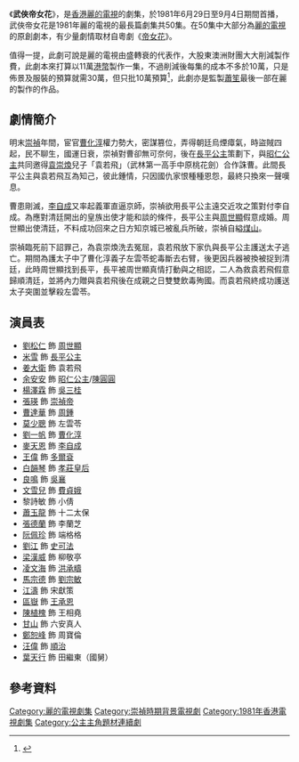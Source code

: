 {{亞視劇集
| 中文劇名 = 武俠帝女花
| 英文劇名 = Princess Cheung Ping
| 圖像 = 
| 拍攝日期 = 1981年
| 製作年份 = 1981年
| RTV首播日期 = 1981年6月29日-9月4日
| RTV首播時間 = 逢星期一至五 20:00-21:00
| 監製 = [[蕭笙|蕭　笙]]
| 編導 = {{nowrap|[[范秀明|范秀明]]、[[麥當傑|麥當傑]]、[[梁國強|梁國強]]、[[蕭顯輝|蕭顯輝]]、<br/>[[吳喬頤|吳喬頤]]、[[胡學文|胡學文]]、[[潘文傑_(導演)|潘文傑]]、[[李國立|李國立]]、<br/>[[梁日明|梁日明]]、[[查傳誼|查傳誼]]、[[姜大偉|姜大偉]]}}
| 助理編導 = {{nowrap|[[蔣家駿|蔣家駿]]、[[陳志成|陳志成]]、[[李國立|李國立]]、[[馮柏源|馮柏源]]、<br/>[[張百豪|張百豪]]、-{[[余明生|余明生]]}- 、[[陳木勝|陳木勝]]、[[劉祖慈|劉祖慈]]}}
| 製作統籌 = [[潘文傑_(導演)|潘文傑]]、[[陳木勝|陳木勝]]
| 劇本統籌 = [[張邦志|張邦志]]
| 故事 = [[梁立人|梁立人]]
| 編審 = [[林零|林　零]]、[[吳平_(編劇)|吳　平]]
| 編劇 = {{nowrap|[[麥守義|麥守義]]、[[帥雪芳|帥雪芳]]、[[吳平_(編劇)|吳　平]]、[[陳靜儀_(編劇)|陳靜儀]]、<br/>[[潘少權|潘少權]]、[[羅方堅|羅方堅]]、[[鄭細玲|鄭細玲]]}}
| 集數 = 50
| 劇種 = 古裝武俠、愛情
| 主演 = {{nowrap|[[劉松仁|劉松仁]]、[[米雪|米　雪]]、[[余安安|余安安]]、[[姜大衛|姜大衛]]、<br/>[[楊澤霖|楊澤霖]]、[[曹達華|曹達華]]、[[阮佩珍|阮佩珍]]、[[莫少聰|莫少聰]]、<br/>[[張瑛|張　瑛]]、[[文雪兒|文雪兒]]、黎詩敏、[[麥天恩|麥天恩]]、<br/>劉一帆、[[王偉　(香港)|王　偉]]、[[良鳴|良　鳴]]}}
| 主題曲 = 武俠帝女花
| 作曲 = [[黎小田|黎小田]]
| 填詞 = [[盧國沾|盧國沾]]
| 主唱 = [[張德蘭|張德蘭]]
}}

《'''武俠帝女花'''》，是[[香港|香港]][[麗的電視|麗的電視]]的劇集，於1981年6月29日至9月4日期間首播，武俠帝女花是1981年麗的電視的最長篇劇集共50集。在50集中大部分為[[麗的電視|麗的電視]]的原創劇本，有少量劇情取材自粵劇《[[帝女花|帝女花]]》。

值得一提，此劇可說是麗的電視由盛轉衰的代表作，大股東澳洲財團大大削減製作費，此劇本來打算以11萬[[港幣|港幣]]製作一集，不過削減後每集的成本不多於10萬，只是佈景及服裝的預算就需30萬，但只批10萬預算<ref>{{Cite web |url=http://www.discuss.com.hk/viewthread.php?tid=9637389&extra=page%3D1&page=1 |title=【電視劇集及節目資料】麗的年代劇集簡介 |access-date=2015-06-05 |archive-date=2021-03-02 |archive-url=https://web.archive.org/web/20210302074941/https://www.discuss.com.hk/viewthread.php?tid=9637389&extra=page%3D1&page=1 |dead-url=no }}</ref>，此劇亦是監製[[蕭笙|蕭笙]]最後一部在麗的製作的作品。

==劇情簡介==
明末[[崇禎|崇禎]]年間，宦官[[曹化淳|曹化淳]]權力勢大，密謀篡位，弄得朝廷烏煙瘴氣，時盜賊四起，民不聊生，國運日衰，崇禎對曹卻無可奈何，後在[[長平公主|長平公主]]策劃下，與[[昭仁公主|昭仁公主]]共同邀得[[袁崇煥|袁崇煥]]兒子「袁若飛」（武林第一高手中原桃花劍）合作誅曹。此間長平公主與袁若飛互為知己，彼此鍾情，只因國仇家恨種種恩怨，最終只換來一聲嘆息。

曹患剛滅，[[李自成|李自成]]又率起義軍直逼京師，崇禎欲用長平公主遠交近攻之策對付李自成。為應對清廷開出的皇族出使才能和談的條件，長平公主與[[周世顯|周世顯]]假意成婚。周世顯出使清廷，不料成功回來之日方知京城已被亂兵所破，崇禎自縊[[煤山|煤山]]。

崇禎臨死前下詔罪己，為袁崇煥洗去冤屈，袁若飛放下家仇與長平公主護送太子逃亡。期間為護太子中了曹化淳義子左雲苓蛇毒斷去右臂，後更因兵器被換被捉到清廷，此時周世顯找到長平，長平被周世顯真情打動與之相認，二人為救袁若飛假意歸順清廷，並將內力贈與袁若飛後在成親之日雙雙飲毒殉國。而袁若飛終成功護送太子突圍並擊殺左雲苓。

==演員表==
*[[劉松仁|劉松仁]] 飾 [[周世顯|周世顯]]
*[[米雪|米雪]] 飾 [[長平公主|長平公主]]
*[[姜大衛|姜大衛]] 飾 袁若飛
*[[余安安|余安安]] 飾 [[昭仁公主|昭仁公主]]/[[陳圓圓|陳圓圓]]
*[[楊澤霖|楊澤霖]] 飾 [[吳三桂|吳三桂]]
*[[張瑛|張瑛]] 飾 [[崇禎帝|崇禎帝]]
*[[曹達華|曹達華]] 飾 [[周鍾|周鍾]]
*[[莫少聰|莫少聰]] 飾 左雲苓
*[[劉一帆|劉一帆]] 飾 [[曹化淳|曹化淳]]
*[[麥天恩|麥天恩]] 飾 [[李自成|李自成]]
*[[王偉　(香港)|王偉]] 飾 [[多爾袞|多爾袞]]
*[[白韻琴|白韻琴]] 飾 [[孝莊文皇后|孝莊皇后]]
*[[良鳴|良鳴]] 飾 [[吳襄|吳襄]]
*[[文雪兒|文雪兒]] 飾 [[費宮人|費貞娥]]
*黎詩敏 飾 小倩
*[[蕭玉龍|蕭玉龍]] 飾 十二太保
*[[張德蘭|張德蘭]] 飾 李蘭芝
*[[阮佩珍|阮佩珍]] 飾 端格格
*[[劉江　(香港)|劉江]] 飾 [[史可法|史可法]]
*[[梁漢威|梁漢威]] 飾 柳敬亭
*[[凌文海|凌文海]] 飾 [[洪承疇|洪承疇]]
*[[馬宗德|馬宗德]] 飾 [[劉宗敏|劉宗敏]]
*[[江圖|江濤]] 飾 宋獻策
*[[區嶽|區嶽]] 飾 [[王承恩|王承恩]]
*[[陳植槐|陳植槐]] 飾 王相堯
*[[甘山|甘山]] 飾 六安真人
*[[鄭恕峰|鄭恕峰]] 飾 周寶倫
*[[汪偉|汪偉]] 飾 [[順治帝|順治]]
*[[葉天行|葉天行]] 飾 田繼東（國舅）

== 參考資料 == 
{{reflist}}

[[Category:麗的電視劇集|Category:麗的電視劇集]]
[[Category:崇禎時期背景電視劇|Category:崇禎時期背景電視劇]]
[[Category:1981年香港電視劇集|Category:1981年香港電視劇集]]
[[Category:公主主角題材連續劇|Category:公主主角題材連續劇]]